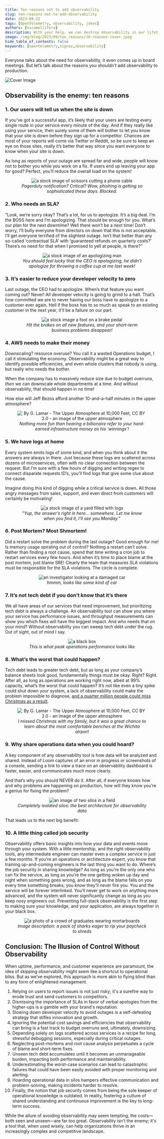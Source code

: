```yaml
---
title: Ten reasons not to add observability
slug: ten-reasons-not-to-add-observability
date: 2023-09-22
tags: [OpenTelemetry, observability, jokes]
authors: [nicamellifera]
description: With your help, we can destroy observability in our lifetime.
image: /img/blog/2023/09/ten_reasons/10-reasons-cover.jpeg
hide_table_of_contents: false
keywords: [opentelemetry,signoz,observability]
---
```


<head>
  <link rel="canonical" href="https://signoz.io/blog/ten-reasons-not-to-add-observability/"/>
</head>

Everyone talks about the need for observability, it even comes up in board meetings. But let’s talk about the reasons you _shouldn’t_ add observability to production.



![Cover Image](/img/blog/2023/09/ten_reasons/10-reasons-cover.webp)

## Observability is the enemy: ten reasons

### 1. Our users will tell us when the site is down

If you’ve got a successful app, it’s likely that your users are testing every single route in your service every minute of the day. And if they really like using your service, then surely some of them will bother to let you know that your site is down before they sign up for a competitor. Chances are most of your reports will come via Twitter or Reddit, so be sure to keep an eye on those sites, really it’s better that way since you want everyone to know when your site is down.

As long as reports of your outage are spread far and wide, people will know not to bother you while you work on a fix. If users end up leaving your app for good? Perfect, you’ll reduce the overall load on the system!

<figure data-zoomable align='center'>
    <img src="/img/blog/2023/09/ten_reasons/ten-reasons-1.webp" alt="a stock image of scissors cutting a phone cable"/>
    <figcaption><i>Pagerduty notification? Critical? Wow, phishing is getting so sophisticated these days. Blocked.</i></figcaption>
</figure>

### 2. Who needs an SLA?

“Look, we’re sorry okay? That’s a lot, for us to apologize. It’s a big deal. I’m the BOSS here and I’m apologizing. That should be enough for you. What’s our plan for the next downtime? Well there won’t be a next time! Don’t worry, I’ll bully everyone from directors on down that this is not acceptable. I’ll get everyone terrified of the slightest outage. Isn’t that better than any so-called ‘contractual SLA’ with ‘guaranteed refunds on quarterly costs?’ There’s no need for that when I promised to yell at people, is there?“

<figure data-zoomable align='center'>
    <img src="/img/blog/2023/09/ten_reasons/ten-reasons-2.webp" alt="a stock image of an apologizing man"/>
    <figcaption><i>You should feel lucky that the CEO is apologizing, he didn’t apologize for throwing a coffee cup at me last week!</i></figcaption>
</figure>

### 3. It’s easier to reduce your developer velocity to zero

Last outage, the CEO had to apologize. When’s that feature you want coming out? Never! All developer velocity is going to grind to a halt. That’s how committed we are to never having our boss have to apologize to a customer ever again. Hell if the boss has to so much as speak to an existing customer in the next year, it’ll be a failure on our part.

<figure data-zoomable align='center'>
    <img src="/img/blog/2023/09/ten_reasons/ten-reasons-3.webp" alt="a stock image a foot on a brake pedal"/>
    <figcaption><i>Hit the brakes on all new features, and your short-term business problems disappear!</i></figcaption>
</figure>

### 4. AWS needs to make their money

Downscaling? resource overuse? You call it a wasted Operations budget, I call it stimulating the economy. Observability might be a great way to identify possible efficiencies, and even whole clusters that nobody is using, but really who needs the bother.

When the company has to massively reduce size due to budget overruns, _then_ we can downscale whole departments at a time. And without observability, that should happen in no time!

How else will Jeff Bezos afford another 10-and-a-half minutes in the upper atmosphere?

<figure data-zoomable align='center'>
    <img src="/img/blog/2023/09/ten_reasons/ten-reasons-4.webp" alt="By G. Lamar - The Upper Atmosphere at 10,000 Feet, CC BY 2.0 - an image of the upper atmosphere"/>
    <figcaption><i>Nothing more fun than hearing a billionaire refer to your hard-earned infrastructure money as his ‘winnings’!</i></figcaption>
</figure>

### 5. We have logs at home

Every system emits logs of some kind, and when you think about it the answers are always in there. Just because these logs are scattered across dozens of microservices, often with no clear connection between the request. But I’m sure with a few hours of digging and writing regex to connect disparate requests ID’s, you’ll find logs that give some clue about the cause.

Imagine doing this kind of digging while a critical service is down. All those angry messages from sales, support, and even direct from customers will certainly be motivating!

<figure data-zoomable align='center'>
    <img src="/img/blog/2023/09/ten_reasons/ten-reasons-5.webp" alt="a stock image of a yard filled with logs"/>
    <figcaption><i>”Yup, the answer’s right in here… somewhere. Let me know when you find it, I’ll see you Monday.”</i></figcaption>
</figure>

### 6. Post Mortem? Most Shmortem!

Did a restart solve the problem during the last outage? Good enough for me! Is memory usage spiraling out of control? Nothing a restart can’t solve. Rather than finding a root cause, spend that time writing a cron job to restart services every few hours. And when it’s time to place blame at the post mortem, just blame SRE! Clearly the team that measures SLA violations must be responsible for the SLA violations. The circle is complete.

<figure data-zoomable align='center'>
    <img src="/img/blog/2023/09/ten_reasons/ten-reasons-6.webp" alt="an investigator looking at a damaged car"/>
    <figcaption><i>hmmm, looks like some kind of car</i></figcaption>
</figure>

### 7. It’s not tech debt if you don’t know that it’s there

We all have areas of our services that need improvement, but prioritizing tech debt is always a challenge. An observability tool can show you where your service has performance issues, and throughput measurements can show you which fixes will have the biggest impact. And who needs that on your mind? Without observability you can sweep tech debt under the rug. Out of sight, out of mind I say.

<figure data-zoomable align='center'>
    <img src="/img/blog/2023/09/ten_reasons/ten-reasons-7.webp" alt="a black box"/>
    <figcaption><i>This is what peak operations performance looks like</i></figcaption>
</figure>

### 8. What’s the worst that could happen?

Tech debt leads to greater tech debt, but as long as your company’s balance sheets look good, fundamentally things must be okay. Right? Right. After all, as long as operations are working right now, albeit at 99% capacity, what’s the worst that could happen? It’s not like even a tiny spike could shut down your system, a lack of observability could make the problem impossible to diagnose, <a href = "https://www.forbes.com/sites/noahbarsky/2023/01/06/southwest-airlines-crisis-exposes-3-reasons-why-great-companies-stumble/?sh=35b373e3481e" rel="noopener noreferrer nofollow" target="_blank" >and a quarter million people could miss Christmas as a result</a>.

<figure data-zoomable align='center'>
    <img src="/img/blog/2023/09/ten_reasons/ten-reasons-8.webp" alt="By G. Lamar - The Upper Atmosphere at 10,000 Feet, CC BY 2.0 - an image of the upper atmosphere"/>
    <figcaption><i>I missed Christmas with my family, but it was a great chance to learn about the most comfortable benches at the Wichita airport</i></figcaption>
</figure>

### 9. Why share operations data when you could hoard?

A key component of any observability tool is how data will be analyzed and shared. Instead of Loom captures of an error in progress or screenshots of a console, sending a link to view a trace on an observability dashboard is faster, easier, and communicates much more clearly.

And that’s why you should NEVER do it. After all, if everyone knows how and why problems are happening on production, how will they know you’re a genius for fixing the problem?

<figure data-zoomable align='center'>
    <img src="/img/blog/2023/09/ten_reasons/ten-reasons-9.webp" alt="an image of two silos in a field"/>
    <figcaption><i>Completely isolated silos: the best architecture for observability data</i></figcaption>
</figure>

That leads us to the next big benefit:

### 10. A little thing called job security

Observability offers basic insights into how your data and events move through your system. With a little mentorship, and the right observability tools, any intermediate engineer can master even a complex service in just a few months. If you’re an operations or architecture expert, you know that training up-and-coming engineers is the last thing you want to do. Where’s the job security in sharing knowledge? As long as you’re the only one who can fix the service, as long as you’re the one getting woken up day and night when something goes wrong, and as long as the blame falls on you every time something breaks; you _know_ they’ll never fire you. You and the service will be forever interlinked. You’ll never get to work on anything more advanced, and the system will never significantly change as long as you keep nosy engineers out. Preventing full-stack observability is the first step to making sure your knowledge, and your application, are always together in your black box.

<figure data-zoomable align='center'>
    <img src="/img/blog/2023/09/ten_reasons/ten-reasons-10.webp" alt="a photo of a crowd of graduates wearing mortarboards"/>
    <figcaption><i>Image description: a pack of sharks eager to rip your paycheck to shreds</i></figcaption>
</figure>

## Conclusion: The Illusion of Control Without Observability

When uptime, performance, and customer experience are paramount, the idea of skipping observability might seem like a shortcut to operational bliss. But as we've explored, this approach is more akin to flying blind than to any form of enlightened management.

1. Relying on users to report issues is not just risky; it's a surefire way to erode trust and send customers to competitors.
2. Dismissing the importance of SLAs in favor of verbal apologies from the higher-ups is a gamble with your brand's reputation.
3. Slowing down developer velocity to avoid outages is a self-defeating strategy that stifles innovation and growth.
4. Ignoring the potential cost savings and efficiencies that observability can bring is a fast track to budget overruns and, ultimately, downsizing.
5. Depending solely on logs scattered across services is a recipe for long, stressful debugging sessions, especially during critical outages.
6. Neglecting post-mortems and root cause analysis perpetuates a cycle of blame and short-term fixes.
7. Unseen tech debt accumulates until it becomes an unmanageable burden, impacting both performance and maintainability.
8. Underestimating the worst-case scenarios can lead to catastrophic failures that could have been easily avoided with proper monitoring and alerting.
9. Hoarding operational data in silos hampers effective communication and problem-solving, making incidents harder to resolve.
10. Finally, the notion that job security comes from being the sole keeper of operational knowledge is outdated. In reality, fostering a culture of shared understanding and continuous improvement is the key to long-term success.

While the allure of avoiding observability may seem tempting, the costs—both seen and unseen—are far too great. Observability isn't the enemy; it's a tool that, when used wisely, can help organizations thrive in an increasingly complex and competitive landscape.
